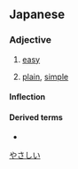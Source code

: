 ==Japanese==
{{ja-kanjitab|やさ|yomi=kun}}

===Adjective===
{{ja-adj|infl=i|やさしい}}

# [[easy]]
#: {{ja-usex|これは'''易し'''すぎると思う。|これ は '''やさし''' すぎる と おも.う。|I think that's too '''easy'''.}}
#: {{ja-usex|テニスをすることは'''易しい'''。|テニス を する こと は '''やさし.い'''。|It's '''easy''' to play tennis.}}
# [[plain]], [[simple]]
#: {{ja-usex|彼の考えは'''易しい'''言葉で述べられている。|かれ の かんがえ は '''やさし.い''' ことば で のべられている。|His idea is conceived in '''plain''' terms.}}

====Inflection====
{{ja-i|やさし}}

====Derived terms====
* {{l|ja|生易しい}}

[[Category:Japanese basic words|やさしい]]